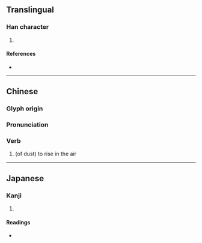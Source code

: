 {{character info/new}}
==Translingual==

===Han character===
{{Han char|rn=32|rad=土|as=05|sn=8|four=45127|canj=GLLN|ids=⿰土弗}}

# {{defn|Han|sort=土05}}

====References====
* {{Han ref|kx=0226.320|dkj=04987|dj=0462.090|hdz=10435.140|uh=5772|ud=22386|bh=CBF3|bd=52211}}

----

==Chinese==
{{zh-forms}}

===Glyph origin===
{{Han etym}}

===Pronunciation===
{{zh-pron
|m=fó
|c=fat6
|h=pfs=
|md=
|mn=
|w=
|mc=y
|oc=y
|cat=n
}}

===Verb===
{{zh-verb}}

# (of dust) to rise in the air

----

==Japanese==

===Kanji===
{{ja-kanji|grade=|rs=土05}}

# {{defn|lang=ja|sort=土05}}

====Readings====
* {{ja-readings|on=[[ふつ]] (futsu), [[ぶち]] (buchi), [[へつ]] (hetsu), [[べち]] (bechi)|kun=}}